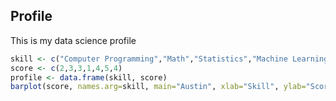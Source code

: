 ## Profile

This is my data science profile

```{r, echo=FALSE}
skill <- c("Computer Programming","Math","Statistics","Machine Learning","Domain Expertise","Communication/Presentation", "Data Visualization")
score <- c(2,3,3,1,4,5,4)
profile <- data.frame(skill, score)
barplot(score, names.arg=skill, main="Austin", xlab="Skill", ylab="Score")
```

